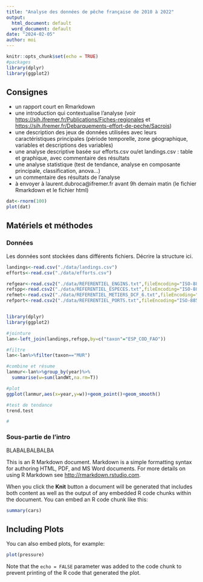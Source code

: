 ```yaml
---
title: "Analyse des données de pêche française de 2010 à 2022"
output:
  html_document: default
  word_document: default
date: "2024-02-05"
author: moi
---
```


```r
knitr::opts_chunk$set(echo = TRUE)
#packages
library(dplyr)
library(ggplot2)
```

## Consignes

- un rapport court en Rmarkdown
- une introduction qui contextualise l'analyse (voir <https://sih.ifremer.fr/Publications/Fiches-regionales> et <https://sih.ifremer.fr/Debarquements-effort-de-peche/Sacrois>)
- une description des jeux de données utilisées avec leurs caractéristiques principales (période temporelle, zone géographique, variables et descriptions des variables)
- une analyse descriptive basée sur efforts.csv ou/et landings.csv : table et graphique, avec commentaire des résultats
- une analyse statistique (test de tendance, analyse en composante principale, classification, anova...)
- un commentaire des résultats de l'analyse
- à envoyer à laurent.dubroca@ifremer.fr avant 9h demain matin (le fichier Rmarkdown et le fichier html)


```r
dat<-rnorm(100)
plot(dat)
```

## Matériels et méthodes

### Données

Les données sont stockées dans différents fichiers. Décrire la structure ici.

```r
landings<-read.csv("./data/landings.csv")
efforts<-read.csv("./data/efforts.csv")

refgear<-read.csv2("./data/REFERENTIEL_ENGINS.txt",fileEncoding="ISO-8859-1",sep="\t")
refspp<-read.csv2("./data/REFERENTIEL_ESPECES.txt",fileEncoding="ISO-8859-1",sep="\t")
refmet<-read.csv2("./data/REFERENTIEL_METIERS_DCF_6.txt",fileEncoding="ISO-8859-1",sep="\t")
refport<-read.csv2("./data/REFERENTIEL_PORTS.txt",fileEncoding="ISO-8859-1",sep="\t")


library(dplyr)
library(ggplot2)

#jointure
lan<-left_join(landings,refspp,by=c("taxon"="ESP_COD_FAO"))

#filtre
lan<-lan%>%filter(taxon=="MUR")

#combine et résume
lanmur<-lan%>%group_by(year)%>%
  summarise(w=sum(landWt,na.rm=T))

#plot
ggplot(lanmur,aes(x=year,y=w))+geom_point()+geom_smooth()

#test de tendance
trend.test

#

```







### Sous-partie de l'intro

BLABALBALBALBA

This is an R Markdown document. Markdown is a simple formatting syntax for authoring HTML, PDF, and MS Word documents. For more details on using R Markdown see <http://rmarkdown.rstudio.com>.

When you click the **Knit** button a document will be generated that includes both content as well as the output of any embedded R code chunks within the document. You can embed an R code chunk like this:

```r
summary(cars)
```

## Including Plots

You can also embed plots, for example:

```r
plot(pressure)
```

Note that the `echo = FALSE` parameter was added to the code chunk to prevent printing of the R code that generated the plot.
